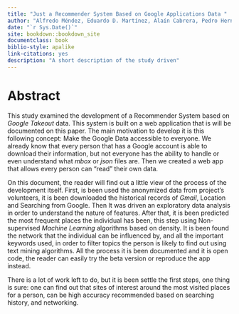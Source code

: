 ```yaml
--- 
title: "Just a Recommender System Based on Google Applications Data "
author: "Alfredo Méndez, Eduardo D. Martínez, Alaín Cabrera, Pedro Hernández - ITAM"
date: "`r Sys.Date()`"
site: bookdown::bookdown_site
documentclass: book
biblio-style: apalike
link-citations: yes
description: "A short description of the study driven"
---
```


# Abstract

This study examined the development of a Recommender System based on _Google Takeout_ data. This system is built on a web application that is will be documented on this paper. The main motivation to develop it is this following concept: Make the Google Data accessible to everyone.
We already know that every person that has a Google account is able to download their information, but not everyone has the ability to handle or even understand what _mbox_ or _json_ files are. Then we created a web app that allows every person can "read" their own data.  

On this document, the reader will find out a little view of the process of the development itself. First, is been used the anonymized data from project's volunteers, it is been downloaded the historical records of _Gmail_, Location and Searching from Google. Then It was driven an exploratory data analysis in order to understand the nature of features. After that, it is been predicted the most frequent places the individual has been, this step using Non-supervised _Machine Learning_ algorithms based on density. It is been found the network that the individual can be influenced by, and all the important keywords used, in order to filter topics the person is likely to find out using text mining algorithms. All the process it is been documented and it is open code, the reader can easily try the beta version or reproduce the app instead.  

There is a lot of work left to do, but it is been settle the first steps, one thing is sure: one can find out that sites of interest around the most visited places for a person, can be high accuracy recommended based on searching history, and networking.  